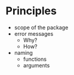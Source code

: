 # Principles

- scope of the package
- error messages
  - Why?
  - How?
- naming
  - functions
  - arguments
